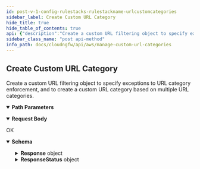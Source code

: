 ```yaml
---
id: post-v-1-config-rulestacks-rulestackname-urlcustomcategories
sidebar_label: Create Custom URL Category
hide_title: true
hide_table_of_contents: true
api: {"description":"Create a custom URL filtering object to specify exceptions to URL category enforcement, and to create a custom URL category based on multiple URL categories.\n","operationId":"post-v1-config-rulestacks-rulestackname-urlcustomcategories","parameters":[{"description":"The name of the rulestack.\n","in":"path","name":"rulestackname","required":true,"schema":{"type":"string"}}],"requestBody":{"content":{"application/json":{"schema":{"additionalProperties":false,"properties":{"Action":{"default":"none","description":"URL actions.   \n","enum":["none","allow","alert","block"],"title":"Action","type":"string"},"AuditComment":{"description":"The URL category audit remarks.\n","title":"Auditcomment","type":"string"},"Description":{"description":"A description of the rulestack.\n","maxLength":255,"title":"Description","type":"string"},"Name":{"description":"Name of the rulestack.\n","maxLength":29,"pattern":"^[a-zA-Z][0-9a-zA-Z-]*$","title":"Name","type":"string"},"UrlTargets":{"description":"Specify where the URL opens.\n","items":{"maxLength":255,"type":"string"},"title":"Urltargets","type":"array"}},"required":["Name","UrlTargets"],"title":"CreateCustomURLCategoryRequest","type":"object"}}}},"responses":{"200":{"content":{"application/json":{"schema":{"additionalProperties":false,"properties":{"Response":{"description":"The API call response.\n","additionalProperties":false,"properties":{"CustomURLEntry":{"description":"The custom URL entry.\n","additionalProperties":false,"properties":{"Action":{"description":"The custom URL action.\n","title":"Action","type":"string"},"AuditComment":{"description":"Audit remarks.    \n","title":"Auditcomment","type":"string"},"Description":{"description":"The custom URL description. \n","maxLength":255,"title":"Description","type":"string"},"UpdateToken":{"description":"Refresh token.\n","title":"Updatetoken","type":"string"},"UrlTargets":{"description":"Custom URL destination.    \n","items":{"maxLength":255,"type":"string"},"title":"Urltargets","type":"array"}},"required":["UrlTargets"],"title":"CustomURLCategory","type":"object"},"Name":{"description":"Name of the custom URL entry.    \n","title":"Name","type":"string"},"RuleStackName":{"description":"Name of the rulestack. \n","title":"Rulestackname","type":"string"}},"title":"ResponseData","type":"object"},"ResponseStatus":{"description":"The API call response status.\n","additionalProperties":false,"properties":{"ErrorCode":{"default":0,"description":"Default value of a successful response is 0. Any other number indicates an error code.  \n\n400—HTTP bad request\n* InvalidRequestException—Operation failed due to invalid request. For example, unsupported parameter name or value in the request.\n* LimitExceededException—Operation failed due to violation in limit settings.\n* ResourceNotFoundException—Unable to locate a resource using the parameters you provided.\n* ThrottlingException—Operation failed due to throttling limitations.\n* AccessDeniedException—You do not have sufficient access to perform this action.\n\n500—Bad request \n* InternalServerError—Your request is valid but Cloud NGFW could not perform the operation due to a system issue.\n* InsufficientCapacityException—AWS currently does not have enough capacity to fulfill your request.\n","title":"Errorcode","type":"integer"},"Reason":{"description":"The error description. \n","title":"Reason","type":"string"}},"title":"Result","type":"object"}},"title":"CreateCustomURLCategoryResponse","type":"object"}}},"description":"OK"}},"tags":["ManageCustomURLCategories"],"method":"post","path":"/v1/config/rulestacks/{rulestackname}/urlcustomcategories","servers":[{"url":"https://api.us-east-1.aws.cloudngfw.paloaltonetworks.com"}],"jsonRequestBodyExample":{"Action":"none","AuditComment":"string","Description":"string","Name":"string","UrlTargets":["string"]},"info":{"contact":{},"description":"Palo Alto Networks provides a set of predefined URL filtering categories.  \nYou can also specify your own URL filtering categories using a customer URL category object. For example, create a custom list of URLs that you want to use as match criteria in a Security policy rule. \nYou can use the custom URL categories as a security policy match criteria.  \n\nFor more information, refer to the following links.\n- [Where Can I Find a Complete List of PAN-DB URL Filtering Categories?](https://knowledgebase.paloaltonetworks.com/KCSArticleDetail?id=kA10g000000Cm5hCAC)\n- [Palo Alto Networks URL filtering](https://urlfiltering.paloaltonetworks.com/)\n- [Create a custom URL category for Cloud NGFW on AWS](https://docs.paloaltonetworks.com/cloud-ngfw/aws/cloud-ngfw-on-aws/rules-and-rulestacks/cloud-ngfw-security-rule-objects/create-a-custom-url-category-for-cloud-ngfw-on-aws)\n","title":"Manage Custom URL Categories","version":"1.0.0"},"postman":{"name":"Create Custom URL Category","description":{"content":"Create a custom URL filtering object to specify exceptions to URL category enforcement, and to create a custom URL category based on multiple URL categories.\n","type":"text/plain"},"url":{"path":["v1","config","rulestacks",":rulestackname","urlcustomcategories"],"host":["{{baseUrl}}"],"query":[],"variable":[{"disabled":false,"description":{"content":"(Required) The name of the rulestack.\n","type":"text/plain"},"type":"any","value":"","key":"rulestackname"}]},"header":[{"key":"Content-Type","value":"application/json"},{"key":"Accept","value":"application/json"}],"method":"POST","body":{"mode":"raw","raw":"\"\"","options":{"raw":{"language":"json"}}}}}
sidebar_class_name: "post api-method"
info_path: docs/cloudngfw/api/aws/manage-custom-url-categories
---
```



## Create Custom URL Category



Create a custom URL filtering object to specify exceptions to URL category enforcement, and to create a custom URL category based on multiple URL categories.


<details style={{"marginBottom":"1rem"}} data-collapsed={false} open={true}><summary style={{}}><strong>Path Parameters</strong></summary><div><ul><ParamsItem className={"paramsItem"} param={{"description":"The name of the rulestack.\n","in":"path","name":"rulestackname","required":true,"schema":{"type":"string"}}}></ParamsItem></ul></div></details><MimeTabs><TabItem label={"application/json"} value={"application/json-schema"}><details style={{}} data-collapsed={false} open={true}><summary style={{"textAlign":"left"}}><strong>Request Body</strong></summary><div style={{"textAlign":"left","marginLeft":"1rem"}}></div><ul style={{"marginLeft":"1rem"}}><SchemaItem collapsible={false} name={"Action"} required={false} schemaDescription={"URL actions.   \n"} schemaName={"Action"} qualifierMessage={"**Possible values:** [`none`, `allow`, `alert`, `block`]"} defaultValue={"none"}></SchemaItem><SchemaItem collapsible={false} name={"AuditComment"} required={false} schemaDescription={"The URL category audit remarks.\n"} schemaName={"Auditcomment"} qualifierMessage={undefined} defaultValue={undefined}></SchemaItem><SchemaItem collapsible={false} name={"Description"} required={false} schemaDescription={"A description of the rulestack.\n"} schemaName={"Description"} qualifierMessage={"**Possible values:** `<= 255 characters`"} defaultValue={undefined}></SchemaItem><SchemaItem collapsible={false} name={"Name"} required={true} schemaDescription={"Name of the rulestack.\n"} schemaName={"Name"} qualifierMessage={"**Possible values:** `<= 29 characters`, Value must match regular expression `^[a-zA-Z][0-9a-zA-Z-]*$`"} defaultValue={undefined}></SchemaItem><SchemaItem collapsible={false} name={"UrlTargets"} required={true} schemaDescription={"Specify where the URL opens.\n"} schemaName={"string[]"} qualifierMessage={"**Possible values:** `<= 255 characters`"} defaultValue={undefined}></SchemaItem></ul></details></TabItem></MimeTabs><div><ApiTabs><TabItem label={"200"} value={"200"}><div>

OK

</div><div><MimeTabs groupId={"mime-type"}><TabItem label={"application/json"} value={"application/json"}><SchemaTabs groupId={"schema-tabs"}><TabItem label={"Schema"} value={"Schema"}><details style={{}} data-collapsed={false} open={true}><summary style={{"textAlign":"left"}}><strong>Schema</strong></summary><div style={{"textAlign":"left","marginLeft":"1rem"}}></div><ul style={{"marginLeft":"1rem"}}><SchemaItem collapsible={true} className={"schemaItem"}><details style={{}}><summary style={{}}><strong>Response</strong><span style={{"opacity":"0.6"}}> object</span></summary><div style={{"marginLeft":"1rem"}}><div style={{"marginTop":".5rem","marginBottom":".5rem"}}>

The API call response.


</div><SchemaItem collapsible={true} className={"schemaItem"}><details style={{}}><summary style={{}}><strong>CustomURLEntry</strong><span style={{"opacity":"0.6"}}> object</span></summary><div style={{"marginLeft":"1rem"}}><div style={{"marginTop":".5rem","marginBottom":".5rem"}}>

The custom URL entry.


</div><SchemaItem collapsible={false} name={"Action"} required={false} schemaDescription={"The custom URL action.\n"} schemaName={"Action"} qualifierMessage={undefined} defaultValue={undefined}></SchemaItem><SchemaItem collapsible={false} name={"AuditComment"} required={false} schemaDescription={"Audit remarks.    \n"} schemaName={"Auditcomment"} qualifierMessage={undefined} defaultValue={undefined}></SchemaItem><SchemaItem collapsible={false} name={"Description"} required={false} schemaDescription={"The custom URL description. \n"} schemaName={"Description"} qualifierMessage={"**Possible values:** `<= 255 characters`"} defaultValue={undefined}></SchemaItem><SchemaItem collapsible={false} name={"UpdateToken"} required={false} schemaDescription={"Refresh token.\n"} schemaName={"Updatetoken"} qualifierMessage={undefined} defaultValue={undefined}></SchemaItem><SchemaItem collapsible={false} name={"UrlTargets"} required={false} schemaDescription={"Custom URL destination.    \n"} schemaName={"string[]"} qualifierMessage={"**Possible values:** `<= 255 characters`"} defaultValue={undefined}></SchemaItem></div></details></SchemaItem><SchemaItem collapsible={false} name={"Name"} required={false} schemaDescription={"Name of the custom URL entry.    \n"} schemaName={"Name"} qualifierMessage={undefined} defaultValue={undefined}></SchemaItem><SchemaItem collapsible={false} name={"RuleStackName"} required={false} schemaDescription={"Name of the rulestack. \n"} schemaName={"Rulestackname"} qualifierMessage={undefined} defaultValue={undefined}></SchemaItem></div></details></SchemaItem><SchemaItem collapsible={true} className={"schemaItem"}><details style={{}}><summary style={{}}><strong>ResponseStatus</strong><span style={{"opacity":"0.6"}}> object</span></summary><div style={{"marginLeft":"1rem"}}><div style={{"marginTop":".5rem","marginBottom":".5rem"}}>

The API call response status.


</div><SchemaItem collapsible={false} name={"ErrorCode"} required={false} schemaDescription={"Default value of a successful response is 0. Any other number indicates an error code.  \n\n400—HTTP bad request\n* InvalidRequestException—Operation failed due to invalid request. For example, unsupported parameter name or value in the request.\n* LimitExceededException—Operation failed due to violation in limit settings.\n* ResourceNotFoundException—Unable to locate a resource using the parameters you provided.\n* ThrottlingException—Operation failed due to throttling limitations.\n* AccessDeniedException—You do not have sufficient access to perform this action.\n\n500—Bad request \n* InternalServerError—Your request is valid but Cloud NGFW could not perform the operation due to a system issue.\n* InsufficientCapacityException—AWS currently does not have enough capacity to fulfill your request.\n"} schemaName={"Errorcode"} qualifierMessage={undefined} defaultValue={0}></SchemaItem><SchemaItem collapsible={false} name={"Reason"} required={false} schemaDescription={"The error description. \n"} schemaName={"Reason"} qualifierMessage={undefined} defaultValue={undefined}></SchemaItem></div></details></SchemaItem></ul></details></TabItem><TabItem label={"Example (from schema)"} value={"Example (from schema)"}><ResponseSamples responseExample={"{\n  \"Response\": {\n    \"CustomURLEntry\": {\n      \"Action\": \"string\",\n      \"AuditComment\": \"string\",\n      \"Description\": \"string\",\n      \"UpdateToken\": \"string\",\n      \"UrlTargets\": [\n        \"string\"\n      ]\n    },\n    \"Name\": \"string\",\n    \"RuleStackName\": \"string\"\n  },\n  \"ResponseStatus\": {\n    \"ErrorCode\": 0,\n    \"Reason\": \"string\"\n  }\n}"} language={"json"}></ResponseSamples></TabItem></SchemaTabs></TabItem></MimeTabs></div></TabItem></ApiTabs></div>
      